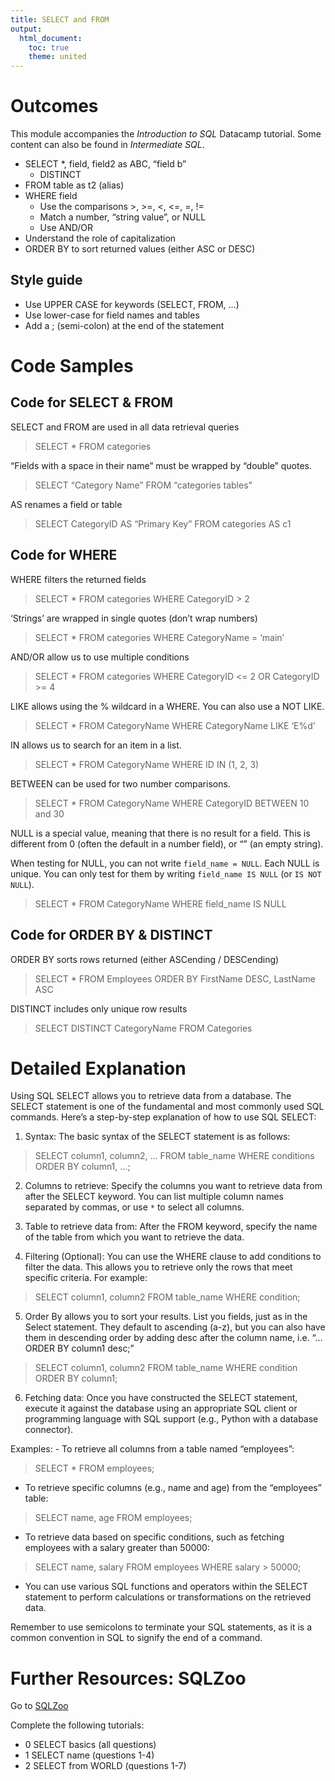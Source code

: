 ```yaml
---
title: SELECT and FROM
output: 
  html_document:
    toc: true
    theme: united
---
```


# Outcomes

This module accompanies the *Introduction to SQL* Datacamp tutorial. Some content can also be found in *Intermediate SQL*.

- SELECT *, field, field2 as ABC, "field b" 
    - DISTINCT
- FROM table as t2 (alias)
- WHERE field 
    - Use the comparisons >, >=, <, <=, =, != 
    - Match a number,  "string value", or NULL
    - Use AND/OR
- Understand the role of capitalization
- ORDER BY to sort returned values (either ASC or DESC)



## Style guide

- Use UPPER CASE for keywords (SELECT, FROM, ...)
- Use lower-case for field names and tables
- Add a ; (semi-colon) at the end of the statement

# Code Samples  {.tabset}

## Code for SELECT & FROM

SELECT and FROM are used in all data retrieval queries

> SELECT * FROM categories

"Fields with a space in their name" must be wrapped by "double" quotes.

> SELECT "Category Name" FROM "categories tables"

AS renames a field or table 

> SELECT CategoryID AS "Primary Key" FROM categories AS c1


## Code for WHERE

WHERE filters the returned fields

> SELECT * FROM categories WHERE CategoryID > 2

'Strings' are wrapped in single quotes (don't wrap numbers)

> SELECT * FROM categories WHERE CategoryName = 'main'

AND/OR allow us to use multiple conditions

> SELECT * FROM categories WHERE CategoryID <= 2 OR CategoryID >= 4

LIKE allows using the % wildcard in a WHERE. You can also use a NOT LIKE.

> SELECT * FROM CategoryName WHERE CategoryName LIKE 'E%d'

IN allows us to search for an item in a list.

> SELECT * FROM CategoryName WHERE ID IN (1, 2, 3)

BETWEEN can be used for two number comparisons.

> SELECT * FROM CategoryName WHERE CategoryID BETWEEN 10 and 30

NULL is a special value, meaning that there is no result for a field. This is different from 0 (often the default in a number field), or "" (an empty string).

When testing for NULL, you can not write `field_name = NULL`. Each NULL is unique. You can only test for them by writing `field_name IS NULL` (or `IS NOT NULL`).

> SELECT * FROM CategoryName WHERE field_name IS NULL


## Code for ORDER BY & DISTINCT

ORDER BY sorts rows returned (either ASCending / DESCending)

> SELECT * FROM Employees ORDER BY FirstName DESC, LastName ASC

DISTINCT includes only unique row results

> SELECT DISTINCT CategoryName FROM Categories 


# Detailed Explanation

Using SQL SELECT allows you to retrieve data from a database. The SELECT statement is one of the fundamental and most commonly used SQL commands. Here's a step-by-step explanation of how to use SQL SELECT:

1. Syntax: The basic syntax of the SELECT statement is as follows:

> SELECT column1, column2, ... FROM table_name WHERE conditions ORDER BY column1, ...;

2. Columns to retrieve: Specify the columns you want to retrieve data from after the SELECT keyword. You can list multiple column names separated by commas, or use `*` to select all columns.

3. Table to retrieve data from: After the FROM keyword, specify the name of the table from which you want to retrieve the data.

4. Filtering (Optional): You can use the WHERE clause to add conditions to filter the data. This allows you to retrieve only the rows that meet specific criteria. For example:

> SELECT column1, column2 FROM table_name WHERE condition;

5. Order By allows you to sort your results. List you fields, just as in the Select 
statement. They default to ascending (a-z), but you can also have them 
in descending order by adding desc after the column name, i.e. "... ORDER BY column1 desc;"

> SELECT column1, column2 FROM table_name WHERE condition ORDER BY column1;

6. Fetching data: Once you have constructed the SELECT statement, execute it against the database using an appropriate SQL client or programming language with SQL support (e.g., Python with a database connector).

Examples:
- To retrieve all columns from a table named "employees":

> SELECT * FROM employees;

- To retrieve specific columns (e.g., name and age) from the "employees" table:

> SELECT name, age FROM employees;
 
- To retrieve data based on specific conditions, such as fetching employees with a salary greater than 50000:

> SELECT name, salary FROM employees WHERE salary > 50000;

- You can use various SQL functions and operators within the SELECT statement to perform calculations or transformations on the retrieved data.

Remember to use semicolons to terminate your SQL statements, as it is a common convention in SQL to signify the end of a command.


# Further Resources: SQLZoo 

Go to [SQLZoo](https://sqlzoo.net/wiki/SQL_Tutorial)

Complete the following tutorials:

- 0 SELECT basics (all questions)
- 1 SELECT name (questions 1-4)
- 2 SELECT from WORLD (questions 1-7)
